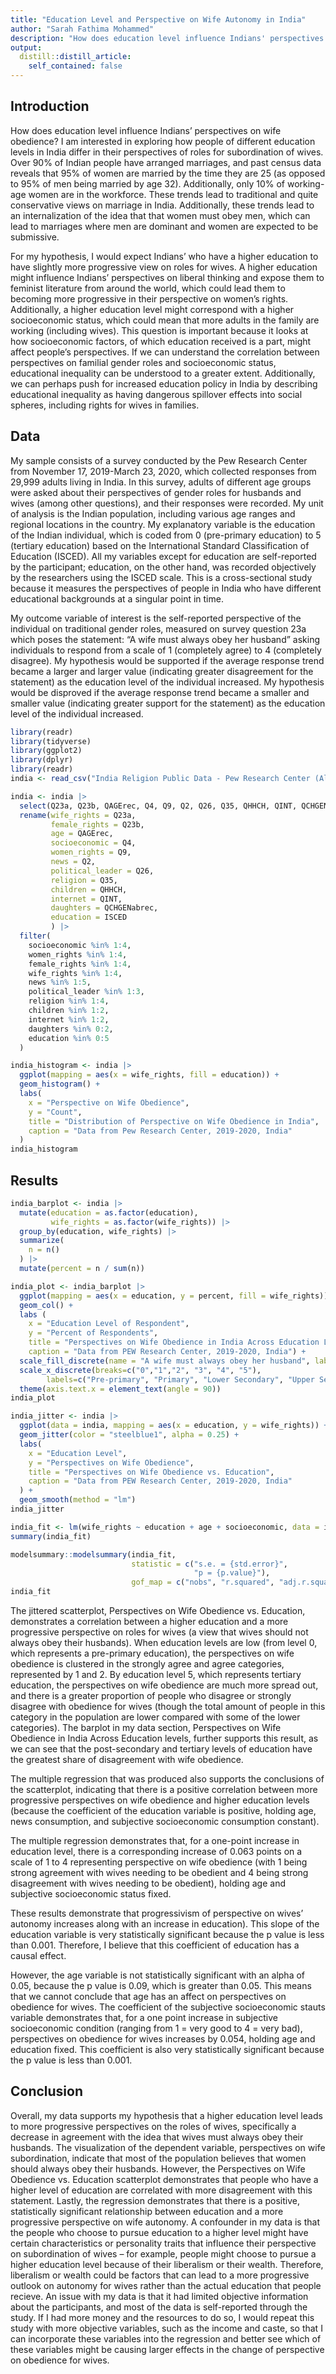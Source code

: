 ```yaml
---
title: "Education Level and Perspective on Wife Autonomy in India"
author: "Sarah Fathima Mohammed"
description: "How does education level influence Indians' perspectives on wife obedience?"
output:
  distill::distill_article:
    self_contained: false
---
```




## Introduction

How does education level influence Indians' perspectives on wife obedience?  I am interested in exploring how people of different education levels in India differ in their perspectives of roles for subordination of wives. Over 90% of Indian people have arranged marriages, and past census data reveals that 95% of women are married by the time they are 25 (as opposed to 95% of men being married by age 32). Additionally, only 10% of working-age women are in the workforce. These trends lead to traditional and quite conservative views on marriage in India. Additionally, these trends lead to an internalization of the idea that that women must obey men, which can lead to marriages where men are dominant and women are expected to be submissive. 

For my hypothesis, I would expect Indians' who have a higher education to have slightly more progressive view on roles for wives. A higher education might influence Indians' perspectives on liberal thinking and expose them to feminist literature from around the world, which could lead them to becoming more progressive in their perspective on women's rights. Additionally, a higher education level might correspond with a higher socioeconomic status, which could  mean that more adults in the family are working (including wives). This question is important because it looks at how socioeconomic factors, of which education received is a part, might affect people's perspectives. If we can understand the correlation between perspectives on familial gender roles and socioeconomic status, educational inequality can be understood to a greater extent. Additionally, we can perhaps push for increased education policy in India by describing educational inequality as having dangerous spillover effects into social spheres, including rights for wives in families.  

## Data

My sample consists of a survey conducted by the Pew Research Center from November 17, 2019-March 23, 2020, which collected responses from 29,999 adults living in India. In this survey, adults of different age groups were asked about their perspectives of gender roles for husbands and wives (among other questions), and their responses were recorded. My unit of analysis is the Indian population, including various age ranges and regional locations in the country. My explanatory variable is the education of the Indian individual, which is coded from 0 (pre-primary education) to 5 (tertiary education) based on the International Standard Classification of Education (ISCED). All my variables except for education are self-reported by the participant; education, on the other hand, was recorded objectively by the researchers using the ISCED scale. This is a cross-sectional study because it measures the perspectives of people in India who have different educational backgrounds at a singular point in time. 

My outcome variable of interest is the self-reported perspective of the individual on traditional gender roles, measured on survey question 23a which poses the statement: "A wife must always obey her husband" asking individuals to respond from a scale of 1 (completely agree) to 4 (completely disagree). My hypothesis would be supported if the average response trend became a larger and larger value (indicating greater disagreement for the statement) as the education level of the individual increased. My hypothesis would be disproved if the average response trend became a smaller and smaller value (indicating greater support for the statement) as the education level of the individual increased. 

```r
library(readr)
library(tidyverse)
library(ggplot2)
library(dplyr)
library(readr)
india <- read_csv("India Religion Public Data - Pew Research Center (All Vars).csv")
```

```r
india <- india |>
  select(Q23a, Q23b, QAGErec, Q4, Q9, Q2, Q26, Q35, QHHCH, QINT, QCHGENabrec, ISCED) |>
  rename(wife_rights = Q23a,
         female_rights = Q23b, 
         age = QAGErec, 
         socioeconomic = Q4, 
         women_rights = Q9,
         news = Q2, 
         political_leader = Q26, 
         religion = Q35,
         children = QHHCH,
         internet = QINT, 
         daughters = QCHGENabrec,
         education = ISCED
         ) |>
  filter(
    socioeconomic %in% 1:4,
    women_rights %in% 1:4, 
    female_rights %in% 1:4,
    wife_rights %in% 1:4,
    news %in% 1:5, 
    political_leader %in% 1:3, 
    religion %in% 1:4,
    children %in% 1:2,
    internet %in% 1:2,
    daughters %in% 0:2,
    education %in% 0:5
  )
```

```r
india_histogram <- india |>
  ggplot(mapping = aes(x = wife_rights, fill = education)) + 
  geom_histogram() + 
  labs(
    x = "Perspective on Wife Obedience", 
    y = "Count", 
    title = "Distribution of Perspective on Wife Obedience in India", 
    caption = "Data from Pew Research Center, 2019-2020, India"
  ) 
india_histogram
```

## Results

```r

india_barplot <- india |>
  mutate(education = as.factor(education),
         wife_rights = as.factor(wife_rights)) |>
  group_by(education, wife_rights) |>
  summarize(
    n = n()
  ) |>
  mutate(percent = n / sum(n))

india_plot <- india_barplot |>
  ggplot(mapping = aes(x = education, y = percent, fill = wife_rights)) + 
  geom_col() + 
  labs ( 
    x = "Education Level of Respondent",
    y = "Percent of Respondents", 
    title = "Perspectives on Wife Obedience in India Across Education Levels", 
    caption = "Data from PEW Research Center, 2019-2020, India") + 
  scale_fill_discrete(name = "A wife must always obey her husband", labels = c("Completely Agree", "Mostly Agree", "Mostly Disagree", "Completely Disagree")) + 
  scale_x_discrete(breaks=c("0","1","2", "3", "4", "5"),
        labels=c("Pre-primary", "Primary", "Lower Secondary", "Upper Secondary", "Post-Secondary", "Tertiary")) +
  theme(axis.text.x = element_text(angle = 90)) 
india_plot
```


```r
india_jitter <- india |>
  ggplot(data = india, mapping = aes(x = education, y = wife_rights)) + 
  geom_jitter(color = "steelblue1", alpha = 0.25) + 
  labs(
    x = "Education Level", 
    y = "Perspectives on Wife Obedience", 
    title = "Perspectives on Wife Obedience vs. Education", 
    caption = "Data from PEW Research Center, 2019-2020, India"
  ) +
  geom_smooth(method = "lm")
india_jitter
```

```r
india_fit <- lm(wife_rights ~ education + age + socioeconomic, data = india)
summary(india_fit)

modelsummary::modelsummary(india_fit,
                           statistic = c("s.e. = {std.error}",
                                         "p = {p.value}"),
                           gof_map = c("nobs", "r.squared", "adj.r.squared"))
india_fit

```

The jittered scatterplot, Perspectives on Wife Obedience vs. Education, demonstrates a correlation between a higher education and a more progressive perspective on roles for wives (a view that wives should not always obey their husbands). When education levels are low (from level 0, which represents a pre-primary education), the perspectives on wife obedience is clustered in the strongly agree and agree categories, represented by 1 and 2. By education level 5, which represents tertiary education, the perspectives on wife obedience are much more spread out, and there is a greater proportion of people who disagree or strongly disagree with obedience for wives (though the total amount of people in this category in the population are lower compared with some of the lower categories). The barplot in my data section, Perspectives on Wife Obedience in India Across Education levels, further supports this result, as we can see that the post-secondary and tertiary levels of education have the greatest share of disagreement with wife obedience.  

The multiple regression that was produced also supports the conclusions of the scatterplot, indicating that there is a positive correlation between more progressive perspectives on wife obedience and higher education levels (because the coefficient of the education variable is positive, holding age, news consumption, and subjective socioeconomic consumption constant). 

The multiple regression demonstrates that, for a one-point increase in education level, there is a corresponding increase of 0.063 points on a scale of 1 to 4 representing perspective on wife obedience (with 1 being strong agreement with wives needing to be obedient and 4 being strong disagreement with wives needing to be obedient), holding age and subjective socioeconomic status fixed. 

These results demonstrate that progressivism of perspective on wives' autonomy increases along with an increase in education). This slope of the education variable is very statistically significant because the p value is less than 0.001. Therefore, I believe that this coefficient of education has a causal effect. 

However, the age variable is not statistically significant with an alpha of 0.05, because the p value is 0.09, which is greater than 0.05. This means that we cannot conclude that age has an affect on perspectives on obedience for wives. The coefficient of the subjective socioeconomic stauts variable demonstrates that, for a one point increase in subjective socioeconomic condition (ranging from 1 = very good to 4 = very bad), perspectives on obedience for wives increases by 0.054, holding age and education fixed. This coefficient is also very statistically significant because the p value is less than 0.001. 

## Conclusion

Overall, my data supports my hypothesis that a higher education level leads to more progressive perspectives on the roles of wives, specifically a decrease in agreement with the idea that wives must always obey their husbands. The visualization of the dependent variable, perspectives on wife subordination, indicate that most of the population believes that women should always obey their husbands. However, the Perspectives on Wife Obedience vs. Education scatterplot demonstrates that people who have a higher level of education are correlated with more disagreement with this statement. Lastly, the regression demonstrates that there is a positive, statistically significant relationship between education and a more progressive perspective on wife autonomy. A confounder in my data is that the people who choose to pursue education to a higher level might have certain characteristics or personality traits that influence their perspective on subordination of wives -- for example, people might choose to pursue a higher education level because of their liberalism or their wealth. Therefore, liberalism or wealth could be factors that can lead to a more progressive outlook on autonomy for wives rather than the actual education that people recieve. An issue with my data is that it had limited objective information about the participants, and most of the data is self-reported through the study. If I had more money and the resources to do so, I would repeat this study with more objective variables, such as the income and caste, so that I can incorporate these variables into the regression and better see which of these variables might be causing larger effects in the change of perspective on obedience for wives. 
